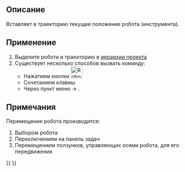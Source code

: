 <languages/>

{{Docnav/ru
|[[Robot_SetDefaultValues/ru|Установка значений по умолчанию]]
|[[Robot_InsertWaypointPre/ru|Insert a waypoint preselected]]
|[[Robot_Workbench/ru|Верстак Robot]]
|IconL=Robot_SetDefaultValues.svg
|IconR=Robot_InsertWaypointPre.svg
|IconC=Workbench_Robot.svg
}}

{{GuiCommand/ru
|Name/ru=Вставить точку в траекторию
|Name=Robot_InsertWaypoint
|MenuLocation=Робот → Вставить в траекторию
|Workbenches=[[Robot_Workbench/ru|Robot]]
|Shortcut={{KEY|A}}
|SeeAlso=
}}

<span id="Description"></span>
==Описание==

Вставляет в траекторию текущее положение робота (инструмента).

<span id="Usage"></span>
==Применение==

# Выделите робота и траекторию в [[Tree_view/ru|иерархии проекта]]
# Существует несколько способов вызвать команду:
#* Нажатием кнопки [[Image:Robot_InsertWaypoint.svg|32px]] 
#* Сочетанием клавиш {{KEY|A}}
#* Через пункт меню {{KEY|Robot}}  →  {{KEY|[[Image:Robot_InsertWaypoint.svg|32px]]Вставить в траекторию}}.

<span id="Notes"></span>
==Примечания==

Перемещение робота производится:
# Выбором робота
# Переключением на панель задач
# Перемещением ползунков, управляющих осями робота, для его передвижения


{{Docnav/ru
|[[Robot_SetDefaultValues/ru|Установка значений по умолчанию]]
|[[Robot_InsertWaypointPre/ru|Insert a waypoint preselected]]
|[[Robot_Workbench/ru|Верстак Robot]]
|IconL=Robot_SetDefaultValues.svg
|IconR=Robot_InsertWaypointPre.svg
|IconC=Workbench_Robot.svg
}}

{{Robot_Tools_navi{{#translation:}}}}
{{Userdocnavi{{#translation:}}}}